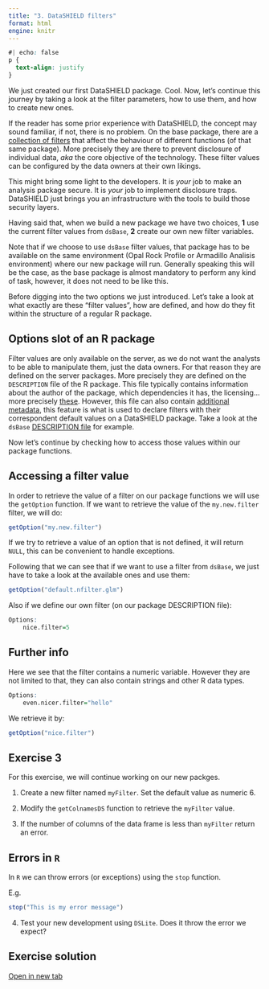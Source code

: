 ```yaml
---
title: "3. DataSHIELD filters"
format: html
engine: knitr
---
```


```css
#| echo: false
p {
  text-align: justify
}
```

We just created our first DataSHIELD package. Cool. Now, let's continue this journey by taking a look at the filter parameters, how to use them, and how to create new ones.

If the reader has some prior experience with DataSHIELD, the concept may sound familiar, if not, there is no problem. On the base package, there are a [collection of filters](https://data2knowledge.atlassian.net/wiki/spaces/DSDEV/pages/714768398/Disclosure+control) that affect the behaviour of different functions (of that same package). More precisely they are there to prevent disclosure of individual data, _aka_ the core objective of the technology. These filter values can be configured by the data owners at their own likings.

This might bring some light to the developers. It is _your_ job to make an analysis package secure. It is _your_ job to implement disclosure traps. DataSHIELD just brings you an infrastructure with the tools to build those security layers.

Having said that, when we build a new package we have two choices, **1** use the current filter values from `dsBase`, **2** create our own new filter variables.

::: {.callout-note}
Note that if we choose to use `dsBase` filter values, that package has to be available on the same environment (Opal Rock Profile or Armadillo Analisis environment) where our new package will run. Generally speaking this will be the case, as the base package is almost mandatory to perform any kind of task, however, it does not need to be like this.
:::

Before digging into the two options we just introduced. Let's take a look at what exactly are these "filter values", how are defined, and how do they fit within the structure of a regular R package.

## Options slot of an R package

Filter values are only available on the server, as we do not want the analysts to be able to manipulate them, just the data owners. For that reason they are defined on the server packages. More precisely they are defined on the `DESCRIPTION` file of the R package. This file typically contains information about the author of the package, which dependencies it has, the licensing... more precisely [these](https://r-pkgs.org/description.html#the-description-file). However, this file can also contain [additional metadata](https://r-pkgs.org/description.html#sec-description-custom-fields), this feature is what is used to declare filters with their correspondent default values on a DataSHIELD package. Take a look at the `dsBase` [DESCRIPTION file](https://github.com/datashield/dsBase/blob/master/DESCRIPTION#L185-L196) for example.

Now let's continue by checking how to access those values within our package functions.

## Accessing a filter value

In order to retrieve the value of a filter on our package functions we will use the `getOption` function. If we want to retrieve the value of the `my.new.filter` filter, we will do:

```r
getOption("my.new.filter")
```

::: {.callout-note}
If we try to retrieve a value of an option that is not defined, it will return `NULL`, this can be convenient to handle exceptions.
:::

Following that we can see that if we want to use a filter from `dsBase`, we just have to take a look at the available ones and use them:

```r
getOption("default.nfilter.glm")
```

Also if we define our own filter (on our package DESCRIPTION file):

```r
Options:
    nice.filter=5
```

::: {.callout-tip collapse="true"}
## Further info

Here we see that the filter contains a numeric variable. However they are not limited to that, they can also contain strings and other R data types.

```r
Options:
    even.nicer.filter="hello"
```
:::

We retrieve it by:

```r
getOption("nice.filter")
```

## Exercise 3

For this exercise, we will continue working on our new packges.

1. Create a new filter named `myFilter`. Set the default value as numeric 6.

2. Modify the `getColnamesDS` function to retrieve the `myFilter` value.

3. If the number of columns of the data frame is less than `myFilter` return an error.

::: {.callout-tip collapse="true"}
## Errors in `R`

In `R` we can throw errors (or exceptions) using the `stop` function.

E.g.
```r
stop("This is my error message")
```
:::

4. Test your new development using `DSLite`. Does it throw the error we expect?

::: {.callout-caution collapse="true"}
## Exercise solution
[Open in new tab](https://github.com/ESCRI11/datashield-workshop-2024-exercises/tree/main/Exercise-3){target="_blank"}
:::

